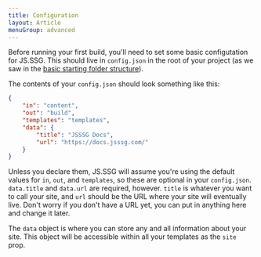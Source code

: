 ```yaml
---
title: Configuration
layout: Article
menuGroup: advanced
---
```


Before running your first build, you'll need to set some basic configutation for JS.SSG. This should live in `config.json` in the root of your project (as we saw in the [basic starting folder structure](#basic-starting-folder-structure)).

The contents of your `config.json` should look something like this:

```json
{
    "in": "content",
    "out": "build",
    "templates": "templates",
    "data": {
        "title": "JSSSG Docs",
        "url": "https://docs.jsssg.com/"
    }
}
```

Unless you declare them, JS.SSG will assume you're using the default values for `in`, `out`, and `templates`, so these are optional in your `config.json`. `data.title` and `data.url` are required, however. `title` is whatever you want to call your site, and `url` should be the URL where your site will eventually live. Don't worry if you don't have a URL yet, you can put in anything here and change it later.

The `data` object is where you can store any and all information about your site. This object will be accessible within all your templates as the `site` prop.
